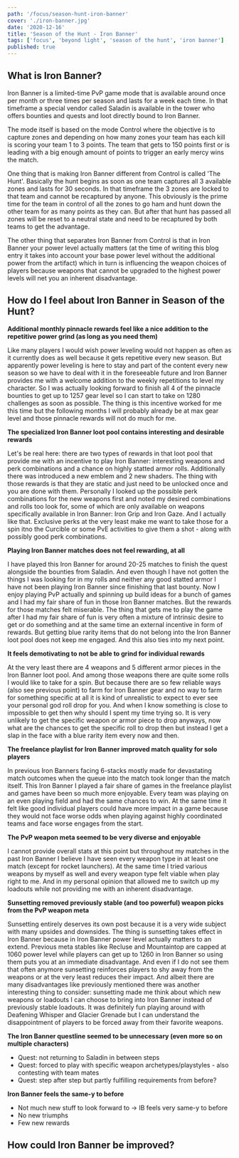 ```yaml
---
path: '/focus/season-hunt-iron-banner'
cover: './iron-banner.jpg'
date: '2020-12-16'
title: 'Season of the Hunt - Iron Banner'
tags: ['focus', 'beyond light', 'season of the hunt', 'iron banner']
published: true
---
```


## What is Iron Banner?

Iron Banner is a limited-time PvP game mode that is available around once per month or three times per season and lasts for a week each time. In that timeframe a special vendor called Saladin is available in the tower who offers bounties and quests and loot directly bound to Iron Banner.

The mode itself is based on the mode Control where the objective is to capture zones and depending on how many zones your team has each kill is scoring your team 1 to 3 points. The team that gets to 150 points first or is leading with a big enough amount of points to trigger an early mercy wins the match.

One thing that is making Iron Banner different from Control is called 'The Hunt'. Basically the hunt begins as soon as one team captures all 3 available zones and lasts for 30 seconds. In that timeframe the 3 zones are locked to that team and cannot be recaptured by anyone. This obviously is the prime time for the team in control of all the zones to go ham and hunt down the other team for as many points as they can. But after that hunt has passed all zones will be reset to a neutral state and need to be recaptured by both teams to get the advantage.

The other thing that separates Iron Banner from Control is that in Iron Banner your power level actually matters (at the time of writing this blog entry it takes into account your base power level without the additional power from the artifact) which in turn is influencing the weapon choices of players because weapons that cannot be upgraded to the highest power levels will net you an inherent disadvantage.

## How do I feel about Iron Banner in Season of the Hunt?

**Additional monthly pinnacle rewards feel like a nice addition to the repetitive power grind (as long as you need them)**

Like many players I would wish power leveling would not happen as often as it currently does as well because it gets repetitive every new season. But apparently power leveling is here to stay and part of the content every new season so we have to deal with it in the foreseeable future and Iron Banner provides me with a welcome addition to the weekly repetitions to level my character. So I was actually looking forward to finish all 4 of the pinnacle bounties to get up to 1257 gear level so I can start to take on 1280 challenges as soon as possible. The thing is this incentive worked for me this time but the following months I will probably already be at max gear level and those pinnacle rewards will not do much for me.

**The specialized Iron Banner loot pool contains interesting and desirable rewards**

Let's be real here: there are two types of rewards in that loot pool that provide me with an incentive to play Iron Banner: interesting weapons and perk combinations and a chance on highly statted armor rolls. Additionally there was introduced a new emblem and 2 new shaders. The thing with those rewards is that they are static and just need to be unlocked once and you are done with them. Personally I looked up the possible perk combinations for the new weapons first and noted my desired combinations and rolls too look for, some of which are only available on weapons specifically available in Iron Banner: Iron Grip and Iron Gaze. And I actually like that. Exclusive perks at the very least make me want to take those for a spin itno the Curcible or some PvE activities to give them a shot - along with possibly good perk combinations.

**Playing Iron Banner matches does not feel rewarding, at all**

I have played this Iron Banner for around 20-25 matches to finish the quest alongside the bounties from Saladin. And even though I have not gotten the things I was looking for in my rolls and neither any good statted armor I have not been playing Iron Banner since finishing that last bounty. Now I enjoy playing PvP actually and spinning up build ideas for a bunch of games and I had my fair share of fun in those Iron Banner matches. But the rewards for those matches felt miserable.
The thing that gets me to play the game after I had my fair share of fun is very often a mixture of intrinsic desire to get or do something and at the same time an external incentive in form of rewards. But getting blue rarity items that do not belong into the Iron Banner loot pool does not keep me engaged. And this also ties into my next point.

**It feels demotivating to not be able to grind for individual rewards**

At the very least there are 4 weapons and 5 different armor pieces in the Iron Banner loot pool. And among those weapons there are quite some rolls I would like to take for a spin. But because there are so few reliable ways (also see previous point) to farm for Iron Banner gear and no way to farm for something specific at all it is kind of unrealistic to expect to ever see your personal god roll drop for you. And when I know something is close to impossible to get then why should I spent my time trying so. It is very unlikely to get the specific weapon or armor piece to drop anyways, now what are the chances to get the specific roll to drop then but instead I get a slap in the face with a blue rarity item every now and then.

**The freelance playlist for Iron Banner improved match quality for solo players**

In previous Iron Banners facing 6-stacks mostly made for devastating match outcomes when the queue into the match took longer than the match itself. This Iron Banner I played a fair share of games in the freelance playlist and games have been so much more enjoyable. Every team was playing on an even playing field and had the same chances to win. At the same time it felt like good individual players could have more impact in a game because they would not face worse odds when playing against highly coordinated teams and face worse engages from the start.

**The PvP weapon meta seemed to be very diverse and enjoyable**

I cannot provide overall stats at this point but throughout my matches in the past Iron Banner I believe I have seen every weapon type in at least one match (except for rocket launchers). At the same time I tried various weapons by myself as well and every weapon type felt viable when play right to me. And in my personal opinion that allowed me to switch up my loadouts while not providing me with an inherent disadvantage.

**Sunsetting removed previously stable (and too powerful) weapon picks from the PvP weapon meta**

Sunsetting entirely deserves its own post because it is a very wide subject with many upsides and downsides. The thing is sunsetting takes effect in Iron Banner because in Iron Banner power level actually matters to an extend. Previous meta stables like Recluse and Mountaintop are capped at 1060 power level while players can get up to 1260 in Iron Banner so using them puts you at an immediate disadvantage. And even if I do not see them that often anymore sunsetting reinforces players to shy away from the weapons or at the very least reduces their impact. And albeit there are many disadvantages like previously mentioned there was another interesting thing to consider: sunsetting made me think about which new weapons or loadouts I can choose to bring into Iron Banner instead of previously stable loadouts. It was definitely fun playing around with Deafening Whisper and Glacier Grenade but I can understand the disappointment of players to be forced away from their favorite weapons.

**The Iron Banner questline seemed to be unnecessary (even more so on multiple characters)**

- Quest: not returning to Saladin in between steps
- Quest: forced to play with specific weapon archetypes/playstyles - also contesting with team mates
- Quest: step after step but partly fulfilling requirements from before?

**Iron Banner feels the same-y to before**

- Not much new stuff to look forward to -> IB feels very same-y to before
- No new triumphs
- Few new rewards

## How could Iron Banner be improved?

